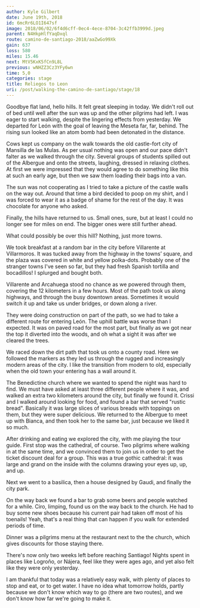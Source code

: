 ```yaml
---
author: Kyle Gilbert
date: June 19th, 2018
id: 6mcRr6LO1I647sf
image: 2018/06/02/6f4d6cff-0ec4-4ece-8704-3c42ffb3999d.jpeg
parent: N4HkpHlfYaqDxql
route: camino-de-santiago-2018/aaZwGo99Xk
gain: 637
loss: 580
miles: 15.46
next: MtV5KxK5fCn9L8L
previous: wNHZZ3Cz3YFy6wn
time: 5,0
categories: stage
title: Reliegos to Leon
uri: /post/walking-the-camino-de-santiago/stage/18
---
```


<Stats />

<Route />

Goodbye flat land, hello hills. It felt great sleeping in today. We
didn't roll out of bed until well after the sun was up and the other pilgrims
had left. I was eager to start walking, despite the lingering effects from
yesterday. We departed for León with the goal of leaving the Meseta far, far,
behind. The rising sun looked like an atom bomb had been detonated in the
distance.

Cows kept us company on the walk towards the old castle-fort city of Mansilla de
las Mulas. As per usual nothing was open and our pace didn't falter as we
walked through the city. Several groups of students spilled out of the Albergue
and onto the streets, laughing, dressed in relaxing clothes. At first we were
impressed that they would agree to do something like this at such an early age,
but then we saw them loading their bags into a van.

The sun was not cooperating as I tried to take a picture of the castle walls on
the way out. Around that time a bird decided to poop on my shirt, and I was
forced to wear it as a badge of shame for the rest of the day. It was chocolate
for anyone who asked.

Finally, the hills have returned to us. Small ones, sure, but at least I could
no longer see for miles on end. The bigger ones were still further ahead.

What could possibly be over this hill? Nothing, just more towns.

We took breakfast at a random bar in the city before Villarente at Villarmoros.
It was tucked away from the highway in the towns’ square, and the plaza was
covered in white and yellow polka-dots. Probably one of the stranger towns I've
seen so far, but they had fresh Spanish tortilla and bocadillos! I splurged and
bought both.

Villarente and Arcahuega stood no chance as we powered through them, covering
the 12 kilometers in a few hours. Most of the path took us along highways, and
through the busy downtown areas. Sometimes it would switch it up and take us
under bridges, or down along a river.

They were doing construction on part of the path, so we had to take a different
route for entering León. The uphill battle was worse than I expected. It was on
paved road for the most part, but finally as we got near the top it diverted
into the woods, and oh what a sight it was after we cleared the trees.

We raced down the dirt path that took us onto a county road. Here we followed
the markers as they led us through the rugged and increasingly modern areas of
the city. I like the transition from modern to old, especially when the old
town your entering has a wall around it.

The Benedictine church where we wanted to spend the night was hard to find. We
must have asked at least three different people where it was, and walked an
extra two kilometers around the city, but finally we found it. Crissi and I
walked around looking for food, and found a bar that served "rustic bread".
Basically it was large slices of various breads with toppings on them, but they
were super delicious. We returned to the Albergue to meet up with Bianca, and
then took her to the same bar, just because we liked it so much.

After drinking and eating we explored the city, with me playing the tour guide.
First stop was the cathedral, of course. Two pilgrims where walking in at the
same time, and we convinced them to join us in order to get the ticket discount
deal for a group. This was a true gothic cathedral: it was large and grand on
the inside with the columns drawing your eyes up, up, and up.

Next we went to a basilica, then a house designed by Gaudi, and finally the city
park.

On the way back we found a bar to grab some beers and people watched for a
while. Ciro, limping, found us on the way back to the church. He had to buy
some new shoes because his current pair had taken off most of his toenails!
Yeah, that's a real thing that can happen if you walk for extended periods of
time.

Dinner was a pilgrims menu at the restaurant next to the the church, which gives
discounts for those staying there.

There's now only two weeks left before reaching Santiago! Nights spent in places
like Logroño, or Nájera, feel like they were ages ago, and yet also felt like
they were only yesterday.

I am thankful that today was a relatively easy walk, with plenty of places to
stop and eat, or to get water. I have no idea what tomorrow holds, partly
because we don't know which way to go (there are two routes), and we don't know
how far we're going to make it.

